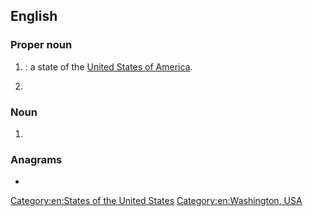 {{also|Appendix:Variations of "wa"}}
==English==

===Proper noun===
{{en-proper noun}}

# {{lb|en|US}} {{abbreviation of|Washington|lang=en|dot=}}: a state of the [[United States of America]].
# {{initialism of|Western Australia|lang=en}}

===Noun===
{{en-noun}}

# {{lb|en|netball}} {{initialism of|wing attack|lang=en}}

===Anagrams===
* {{anagrams|en|aw}}

[[Category:en:States of the United States]]
[[Category:en:Washington, USA]]